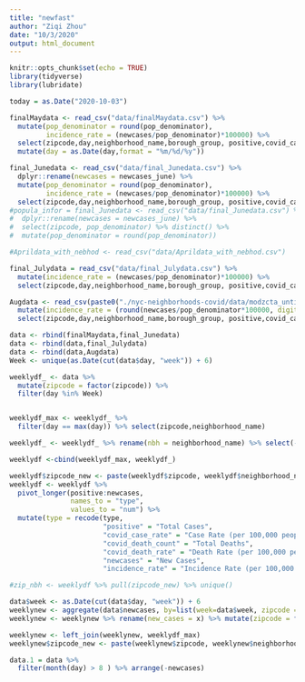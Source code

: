 ```yaml
---
title: "newfast"
author: "Ziqi Zhou"
date: "10/3/2020"
output: html_document
---
```


```r
knitr::opts_chunk$set(echo = TRUE)
library(tidyverse)
library(lubridate)


```


```r
today = as.Date("2020-10-03")
```

```r
finalMaydata <- read_csv("data/finalMaydata.csv") %>% 
  mutate(pop_denominator = round(pop_denominator),
         incidence_rate = (newcases/pop_denominator)*100000) %>% 
  select(zipcode,day,neighborhood_name,borough_group, positive,covid_case_rate, covid_death_count, covid_death_rate,incidence_rate,newcases,pop_denominator) %>% 
  mutate(day = as.Date(day,format = "%m/%d/%y"))

final_Junedata <- read_csv("data/final_Junedata.csv") %>% 
  dplyr::rename(newcases = newcases_june) %>% 
  mutate(pop_denominator = round(pop_denominator),
         incidence_rate = (newcases/pop_denominator)*100000) %>% 
  select(zipcode,day,neighborhood_name,borough_group, positive,covid_case_rate, covid_death_count, covid_death_rate,incidence_rate,newcases,pop_denominator)
#popula_infor = final_Junedata <- read_csv("data/final_Junedata.csv") %>% 
#  dplyr::rename(newcases = newcases_june) %>% 
#  select(zipcode, pop_denominator) %>% distinct() %>% 
#  mutate(pop_denominator = round(pop_denominator))

#Aprildata_with_nebhod <- read_csv("data/Aprildata_with_nebhod.csv")

final_Julydata = read_csv("data/final_Julydata.csv") %>% 
  mutate(incidence_rate = (newcases/pop_denominator)*100000) %>% 
  select(zipcode,day,neighborhood_name,borough_group, positive,covid_case_rate, covid_death_count, covid_death_rate,incidence_rate,newcases,pop_denominator) 

Augdata <- read_csv(paste0("./nyc-neighborhoods-covid/data/modzcta_until",month(today),day(today),".csv")) %>% 
  mutate(incidence_rate = (round(newcases/pop_denominator*100000, digits = 1))) %>% 
  select(zipcode,day,neighborhood_name,borough_group, positive,covid_case_rate, covid_death_count, covid_death_rate,incidence_rate,newcases,pop_denominator)

data <- rbind(finalMaydata,final_Junedata)
data <- rbind(data,final_Julydata)
data <- rbind(data,Augdata)
Week <- unique(as.Date(cut(data$day, "week")) + 6)

weeklydf_ <- data %>% 
  mutate(zipcode = factor(zipcode)) %>% 
  filter(day %in% Week)


weeklydf_max <- weeklydf_ %>%
  filter(day == max(day)) %>% select(zipcode,neighborhood_name)

weeklydf_ <- weeklydf_ %>% rename(nbh = neighborhood_name) %>% select(-zipcode)

weeklydf <-cbind(weeklydf_max, weeklydf_) 

weeklydf$zipcode_new <- paste(weeklydf$zipcode, weeklydf$neighborhood_name)
weeklydf <- weeklydf %>% 
  pivot_longer(positive:newcases,
               names_to = "type",
               values_to = "num") %>% 
  mutate(type = recode(type, 
                       "positive" = "Total Cases", 
                       "covid_case_rate" = "Case Rate (per 100,000 people)",
                       "covid_death_count" = "Total Deaths",
                       "covid_death_rate" = "Death Rate (per 100,000 people)",
                       "newcases" = "New Cases",
                       "incidence_rate" = "Incidence Rate (per 100,000 people)"))

#zip_nbh <- weeklydf %>% pull(zipcode_new) %>% unique()

data$week <- as.Date(cut(data$day, "week")) + 6
weeklynew <- aggregate(data$newcases, by=list(week=data$week, zipcode = data$zipcode), FUN=sum)
weeklynew <- weeklynew %>% rename(new_cases = x) %>% mutate(zipcode = factor(zipcode))

weeklynew <- left_join(weeklynew, weeklydf_max)
weeklynew$zipcode_new <- paste(weeklynew$zipcode, weeklynew$neighborhood_name)

```

```r
data.1 = data %>% 
  filter(month(day) > 8 ) %>% arrange(-newcases)
```

